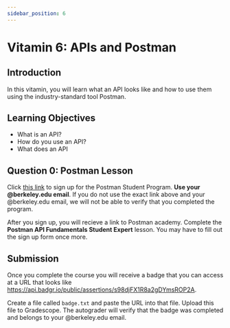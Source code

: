 ```yaml
---
sidebar_position: 6
---
```


# Vitamin 6: APIs and Postman

## Introduction
In this vitamin, you will learn what an API looks like and how to use them using
the industry-standard tool Postman.

## Learning Objectives
 - What is an API?
 - How do you use an API?
 - What does an API 

## Question 0: Postman Lesson
Click [this link](https://www.postman.com/student-program/student-expert/?utm_campaign=SP&utm_medium=referral&utm_source=student-leader&utm_term=U2FsdGVkX1/D3KetYsVMVvwaFTIwU4HLuETAJSc9Q/QuQDjihmLaVKp3VOFoCH8h&utm_content=)
to sign up for the Postman Student Program. **Use your @berkeley.edu email**. If you do not use
the exact link above and your @berkeley.edu email, we will not be able to verify that you completed
the program.

After you sign up, you will recieve a link to Postman academy. Complete the **Postman API Fundamentals Student Expert**
lesson. You may have to fill out the sign up form once more.

## Submission
Once you complete the course you will receive a badge that you can access at a URL that looks like
https://api.badgr.io/public/assertions/s98djFX1R8a2gDYmsROP2A.

Create a file called `badge.txt` and paste the URL into that file. Upload this file to Gradescope.
The autograder will verify that the badge was completed and belongs to your @berkeley.edu email.